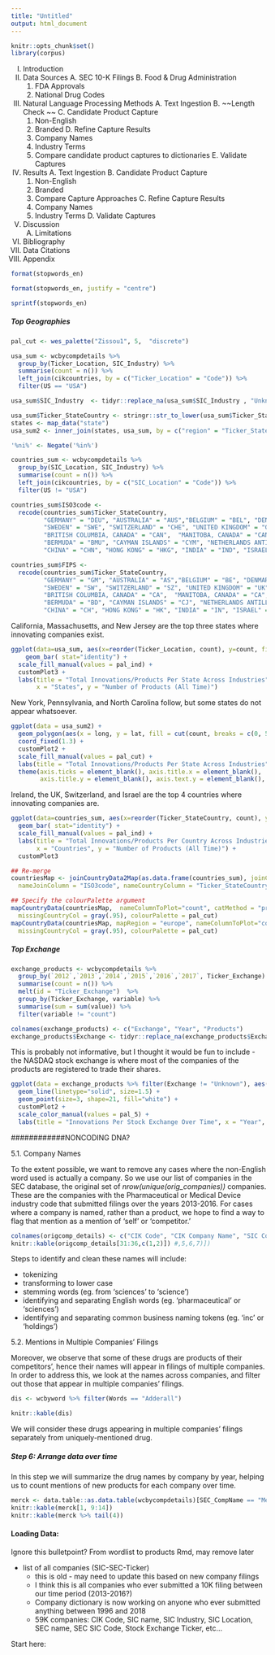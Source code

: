 ```yaml
---
title: "Untitled"
output: html_document
---
```


```r
knitr::opts_chunk$set()
library(corpus)
```


I.  Introduction \newline
II.  Data Sources \newline
    A.  SEC 10-K Filings
    B.  Food & Drug Administration
        1.  FDA Approvals
        2.  National Drug Codes
III.  Natural Language Processing Methods
    A.  Text Ingestion
    B.  ~~Length Check ~~
    C.  Candidate Product Capture
        1.  Non-English
        2.  Branded
    D.  Refine Capture Results
        1.  Company Names 
        2.  Industry Terms
        3.  Compare candidate product captures to dictionaries
    E.  Validate Captures
IV.  Results
    A.  Text Ingestion
    B.  Candidate Product Capture
        1.  Non-English
        2.  Branded
        3.  Compare Capture Approaches
    C.  Refine Capture Results
        1.  Company Names
        2.  Industry Terms
    D.  Validate Captures
V.  Discussion
    A.  Limitations 
VI.  Bibliography
VII.  Data Citations
VIII.  Appendix



```r
format(stopwords_en)
```


```r
format(stopwords_en, justify = "centre")
```

```r
sprintf(stopwords_en)
```



##### Top Geographies

```r
pal_cut <- wes_palette("Zissou1", 5,  "discrete")

usa_sum <- wcbycompdetails %>% 
  group_by(Ticker_Location, SIC_Industry) %>% 
  summarise(count = n()) %>% 
  left_join(cikcountries, by = c("Ticker_Location" = "Code")) %>%
  filter(US == "USA") 

usa_sum$SIC_Industry  <- tidyr::replace_na(usa_sum$SIC_Industry , "Unknown")

usa_sum$Ticker_StateCountry <- stringr::str_to_lower(usa_sum$Ticker_StateCountry)
states <- map_data("state")
usa_sum2 <- inner_join(states, usa_sum, by = c("region" = "Ticker_StateCountry"))

'%ni%' <- Negate('%in%')

countries_sum <- wcbycompdetails %>% 
  group_by(SIC_Location, SIC_Industry) %>% 
  summarise(count = n()) %>% 
  left_join(cikcountries, by = c("SIC_Location" = "Code")) %>%
  filter(US != "USA")

countries_sum$ISO3code <- 
  recode(countries_sum$Ticker_StateCountry,
         "GERMANY" = "DEU", "AUSTRALIA" = "AUS","BELGIUM" = "BEL", "DENMARK" = "DNK", "FINLAND" = "FIN", "FRANCE" = "FRA", "NETHERLANDS" = "NLD", 
         "SWEDEN" = "SWE", "SWITZERLAND" = "CHE", "UNITED KINGDOM" = "GBR", "JERSEY" = "JEY","IRELAND" = "IRL",
         "BRITISH COLUMBIA, CANADA" = "CAN",  "MANITOBA, CANADA" = "CAN", "ONTARIO, CANADA" = "CAN", "QUEBEC, CANADA" = "CAN", 
         "BERMUDA" = "BMU", "CAYMAN ISLANDS" = "CYM", "NETHERLANDS ANTILLES" = "ANT",
         "CHINA" = "CHN", "HONG KONG" = "HKG", "INDIA" = "IND", "ISRAEL" = "ISR")

countries_sum$FIPS <- 
  recode(countries_sum$Ticker_StateCountry,
         "GERMANY" = "GM", "AUSTRALIA" = "AS","BELGIUM" = "BE", "DENMARK" = "DA", "FINLAND" = "FI", "FRANCE" = "FR", "NETHERLANDS" = "NL", 
         "SWEDEN" = "SW", "SWITZERLAND" = "SZ", "UNITED KINGDOM" = "UK", "JERSEY" = "JE","IRELAND" = "EI",
         "BRITISH COLUMBIA, CANADA" = "CA",  "MANITOBA, CANADA" = "CA", "ONTARIO, CANADA" = "CA", "QUEBEC, CANADA" = "CA", 
         "BERMUDA" = "BD", "CAYMAN ISLANDS" = "CJ", "NETHERLANDS ANTILLES" = "NL",
         "CHINA" = "CH", "HONG KONG" = "HK", "INDIA" = "IN", "ISRAEL" = "IS")

```

California, Massachusetts, and New Jersey are the top three states where innovating companies exist.  

```r
ggplot(data=usa_sum, aes(x=reorder(Ticker_Location, count), y=count, fill = SIC_Industry)) +
    geom_bar( stat="identity") +
  scale_fill_manual(values = pal_ind) +
  customPlot3 +
  labs(title = "Total Innovations/Products Per State Across Industries", 
       x = "States", y = "Number of Products (All Time)")  
```

New York, Pennsylvania, and North Carolina follow, but some states do not appear whatsoever. 

```r
ggplot(data = usa_sum2) + 
  geom_polygon(aes(x = long, y = lat, fill = cut(count, breaks = c(0, 50, 100, 200, 400, 700)), group = group), color = "white") + 
  coord_fixed(1.3) +
  customPlot2 +
  scale_fill_manual(values = pal_cut) +
  labs(title = "Total Innovations/Products Per State Across Industries") + 
  theme(axis.ticks = element_blank(), axis.title.x = element_blank(), 
        axis.title.y = element_blank(), axis.text.y = element_blank(), axis.text.x = element_blank())
```

Ireland, the UK, Switzerland, and Israel are the top 4 countries where innovating companies are. 

```r
ggplot(data=countries_sum, aes(x=reorder(Ticker_StateCountry, count), y=count, fill = factor(SIC_Industry))) + 
  geom_bar( stat="identity") + 
  scale_fill_manual(values = pal_ind) + 
  labs(title = "Total Innovations/Products Per Country Across Industries", 
       x = "Countries", y = "Number of Products (All Time)") + 
  customPlot3
```

```r
## Re-merge
countriesMap <- joinCountryData2Map(as.data.frame(countries_sum), joinCode = "ISO3",
  nameJoinColumn = "ISO3code", nameCountryColumn = "Ticker_StateCountry", verbose = FALSE)

## Specify the colourPalette argument
mapCountryData(countriesMap,  nameColumnToPlot="count", catMethod = "pretty",
  missingCountryCol = gray(.95), colourPalette = pal_cut)
mapCountryData(countriesMap, mapRegion = "europe", nameColumnToPlot="count", catMethod = "pretty",
  missingCountryCol = gray(.95), colourPalette = pal_cut)
```

##### Top Exchange

```r
exchange_products <- wcbycompdetails %>% 
  group_by(`2012`,`2013`,`2014`,`2015`,`2016`,`2017`, Ticker_Exchange) %>% 
  summarise(count = n()) %>% 
  melt(id = "Ticker_Exchange")  %>% 
  group_by(Ticker_Exchange, variable) %>% 
  summarise(sum = sum(value)) %>%
  filter(variable != "count")

colnames(exchange_products) <- c("Exchange", "Year", "Products")
exchange_products$Exchange <- tidyr::replace_na(exchange_products$Exchange, "Unknown")
```

This is probably not informative, but I thought it would be fun to include - the NASDAQ stock exchange is where most of the companies of the products are registered to trade their shares. 

```r
ggplot(data = exchange_products %>% filter(Exchange != "Unknown"), aes(x=Year, y=Products, group = Exchange, colour = Exchange)) + 
  geom_line(linetype="solid", size=1.5) + 
  geom_point(size=3, shape=21, fill="white") +  
  customPlot2 +
  scale_color_manual(values = pal_5) +
  labs(title = "Innovations Per Stock Exchange Over Time", x = "Year", y = "Number of Innovations")
```




################################################################################################
################################################################################################
################################################################################################
################################################################################################
################################################################################################
################################################################################################
################################################################################################
################################################################################################
################################################################################################
################################################################################################
################################################################################################
################################################################################################
################################################################################################
################################################################################################
################################################################################################
################################################################################################
################################################################################################
################################################################################################
################################################################################################
################################################################################################
################################################################################################
############NONCODING DNA? 



5.1. Company Names

To the extent possible, we want to remove any cases where the non-English word used is actually a company. So we use our list of companies in the SEC database, the original set of  *nrow(unique(orig_companies))*  companies. These are the companies with the Pharmaceutical or Medical Device industry code that submitted filings over the years 2013-2016. For cases where a company is named, rather than a product, we hope to find a way to flag that mention as a mention of 'self' or 'competitor.'

```r
colnames(origcomp_details) <- c("CIK Code", "CIK Company Name", "SIC Code", "SIC Company Name", "SIC Industry", "SIC Location", "Ticker Incorporation Location")
knitr::kable(origcomp_details[31:36,c(1,2)]) #,5,6,7)])
```

Steps to identify and clean these names will include:

* tokenizing
* transforming to lower case
* stemming words (eg. from 'sciences' to 'science')
* identifying and separating English words (eg. 'pharmaceutical' or 'sciences')
* identifying and separating common business naming tokens (eg. 'inc' or 'holdings')

5.2. Mentions in Multiple Companies' Filings

Moreover, we observe that some of these drugs are products of their competitors', hence their names will appear in filings of multiple companies. In order to address this, we look at the names across companies, and filter out those that appear in multiple companies' filings.  

```r
dis <- wcbyword %>% filter(Words == "Adderall")

knitr::kable(dis)
```

We will consider these drugs appearing in multiple companies' filings separately from uniquely-mentioned drug.

##### Step 6: Arrange data over time 

In this step we will summarize the drug names by company by year, helping us to count mentions of new products for each company over time. 

```r
merck <- data.table::as.data.table(wcbycompdetails)[SEC_CompName == "Merck   Co  Inc , Merck   Co   Inc ",]
knitr::kable(merck[1, 9:14])
knitr::kable(merck %>% tail(4))
```




#### Loading Data: 
Ignore this bulletpoint? From wordlist to products Rmd, may remove later 

* list of all companies (SIC-SEC-Ticker)
    - this is old - may need to update this based on new company filings
    - I think this is all companies who ever submitted a 10K filing between our time period (2013-2016?)
    - Company dictionary is now working on anyone who ever submitted anything between 1996 and 2018
    - 59K companies: CIK Code, SIC name, SIC Industry, SIC Location, SEC name, SEC SIC Code, Stock Exchange Ticker, etc...

Start here: 
 


